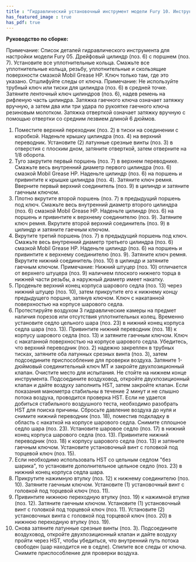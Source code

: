 ```yaml
---
title : "Гидравлический установочный инструмент модели Fury 10. Инструкция по сборке"
has_featured_image : true
has_pdf: true
---
```


**Руководство по сборке:**

Примечание: Список деталей гидравлического инструмента для настройки модели Fury 05.
Дрейфовый цилиндр (поз. 6) с поршнем (поз. 7). Установите все уплотнительные кольца. Смажьте все уплотнительные кольца, резьбу, уплотнительные и скользящие поверхности смазкой Mobil Grease HP. Ключ только там, где это указано. Отшлифуйте следы от ключа. Примечание: Не используйте трубный ключ или тиски для цилиндра (поз. 6) в средней точке. Затяните ленточный ключ цилиндров (поз. 6), надев ремень на рифленую часть цилиндра. Затяжка гаечного ключа означает затяжку вручную, а затем два или три удара по рукоятке гаечного ключа резиновым молотком. Затяжка отверткой означает затяжку вручную с помощью отвертки со средним лезвием длиной 6 дюймов.

1. Поместите верхний переходник (поз. 2) в тиски на соединении с коробкой. Наденьте крышку цилиндра (поз. 4) на верхний переводник. Установите (2) латунные срезные винты (поз. 3) в отверстия с плоским дном, затяните отверткой, затем отверните на 1/8 оборота.
2. Туго закрутите первый поршень (поз. 7) в верхнем переводнике. Смажьте весь внутренний диаметр первого цилиндра (поз. 6) смазкой Mobil Grease HP. Наденьте цилиндр (поз. 6) на поршень и привинтите к крышке цилиндра (поз. 4). Затяните ключ ремня. Вверните первый верхний соединитель (поз. 9) в цилиндр и затяните гаечным ключом.
3. Плотно вкрутите второй поршень (поз. 7) в предыдущий поршень под ключ. Смажьте весь внутренний диаметр второго цилиндра (поз. 6) смазкой Mobil Grease HP. Наденьте цилиндр (поз. 6) на поршень и привинтите к верхнему соединителю (поз. 9). Затяните ключ ремня. Вкрутите второй верхний соединитель (поз. 9) в цилиндр и затяните гаечным ключом.
4. Вкрутите третий поршень (поз. 7) в предыдущий поршень под ключ. Смажьте весь внутренний диаметр третьего цилиндра (поз. 6) смазкой Mobil Grease HP. Наденьте цилиндр (поз. 6) на поршень и привинтите к верхнему соединителю (поз. 9). Затяните ключ ремня. Вкрутите нижний соединитель (поз. 10) в цилиндр и затяните гаечным ключом. Примечание: Нижний штуцер (поз. 10) отличается от верхнего штуцера (поз. 9) наличием плоского нижнего торца в нижней части резьбы, а наружный диаметр имеет накатку.
5. Проденьте верхний конец корпуса шарового седла (поз. 13) через нижний штуцер (поз. 10), затем прикрутите его к нижнему концу предыдущего поршня, затянув ключом. Ключ с накатанной поверхностью на корпусе шарового седла.
6. Протестируйте воздухом 3 гидравлические камеры на предмет наличия порезов или отсутствия уплотнительных колец. Временно установите седло цельного шара (поз. 23) в нижний конец корпуса седла шара (поз. 13). Привинтите нижний переводник (поз. 18) к корпусу шарового седла (поз. 13) и затяните гаечным ключом. Ключ с накатанной поверхностью на корпусе шарового седла. Убедитесь, что верхний переводник (поз. 2) надежно закреплен в трубных тисках, затяните оба латунных срезных винта (поз. 3), затем подсоедините приспособление для проверки воздуха. Затяните 1-дюймовый соединительный ключ MT и закройте двухпозиционный клапан. Очистите место для испытания. Не стойте на нижнем конце инструмента. Подсоедините воздуховод, откройте двухпозиционный клапан и дайте воздуху заполнить HST, затем закройте клапан. Если показания манометра стабильны в течение 2 минут и не слышно потока воздуха, проводится проверка HST. Если не удается добиться стабильного воздушного теста, необходимо разобрать HST для поиска причины. Сбросьте давление воздуха до нуля и снимите нижний переводник (поз. 18), поместив подкладку в область с накаткой на корпусе шарового седла. Снимите сплошное седло шара (поз. 23). Установите шаровое седло (поз. 17) в нижний конец корпуса шарового седла (поз. 13). Привинтите нижний переводник (поз. 18) к корпусу шарового седла (поз. 13) и затяните гаечным ключом. Установите установочный винт с головкой под торцевой ключ (поз. 15).
7. Если необходимо использовать HST со цельным седлом "без шарика", то установите дополнительное цельное седло (поз. 23) в нижний конец корпуса седла шара.
8. Прикрутите нажимную втулку (поз. 12) к нижнему соединителю (поз. 10). Затяните гаечным ключом. Установите (1) установочный винт с головкой под торцевой ключ (поз. 11).
9. Привинтите нижнюю переходную втулку (поз. 19) к нажимной втулке (поз. 12). Затяните гаечным ключом. Установите (1) установочный винт с головкой под торцевой ключ (поз. 11). Установите (2) установочных винта с головкой под торцевой ключ (поз. 20) в нижнюю переходную втулку (поз. 19).
10. Снова затяните латунные срезные винты (поз. 3). Подсоедините воздуховод, откройте двухпозиционный клапан и дайте воздуху пройти через HST, чтобы убедиться, что внутренний путь потока свободен (шар находится не в седле). Спилите все следы от ключа. Снимите приспособление для проверки воздуха.
